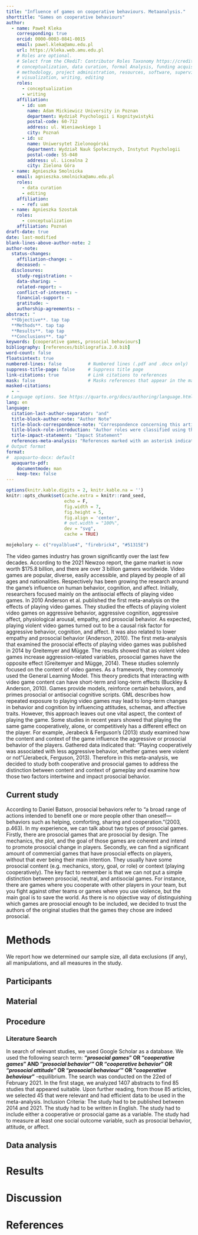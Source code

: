 ```yaml
---
title: "Influence of games on cooperative behaviours. Metaanalysis."
shorttitle: "Games on cooperative behaviours"
author:
  - name: Paweł Kleka
    corresponding: true
    orcid: 0000-0003-0841-0015
    email: pawel.kleka@amu.edu.pl
    url: https://kleka.web.amu.edu.pl
    # Roles are optional. 
    # Select from the CRediT: Contributor Roles Taxonomy https://credit.niso.org/
    # conceptualization, data curation, formal Analysis, funding acquisition, investigation, 
    # methodology, project administration, resources, software, supervision, validation, 
    # visualization, writing, editing
    roles:
      - conceptualization
      - writing
    affiliation: 
      - id: uam
        name: Adam Mickiewicz University in Poznan
        department: Wydział Psychologii i Kognitywistyki 
        postal-code: 60-712
        address: ul. Wieniawskiego 1
        city: Poznań
      - id: uz
        name: Uniwersytet Zielonogórski
        department: Wydział Nauk Społecznych, Instytut Psychologii
        postal-code: 55-040
        address: ul. Licealna 2
        city: Zielona Góra
  - name: Agnieszka Smolnicka
    email: agnieszka.smolnicka@amu.edu.pl
    roles: 
      - data curation
      - editing
    affiliation: 
      - ref: uam
  - name: Agnieszka Szostak
    roles: 
      - conceptualization
    affiliation: Poznań
draft-date: true
date: last-modified
blank-lines-above-author-note: 2
author-note:
  status-changes: 
    affiliation-change: ~
    deceased: ~
  disclosures:
    study-registration: ~
    data-sharing: ~
    related-report: ~
    conflict-of-interest: ~
    financial-support: ~
    gratitude: ~
    authorship-agreements: ~
abstract: "
  **Objective**. tap tap
  **Methods**. tap tap
  **Results**. tap tap
  **Conclusions**. tap"
keywords: [cooperative games, prosocial behaviours]
bibliography: [references/bibliografia.2.0.bib]
word-count: false
floatsintext: true
numbered-lines: false          # Numbered lines (.pdf and .docx only)
suppress-title-page: false     # Suppress title page
link-citations: true           # Link citations to references
mask: false                    # Masks references that appear in the masked-citations list
masked-citations: 
  - ~
# Language options. See https://quarto.org/docs/authoring/language.html
lang: en
language:
  citation-last-author-separator: "and"
  title-block-author-note: "Author Note"
  title-block-correspondence-note: "Correspondence concerning this article should be addressed to"
  title-block-role-introduction: "Author roles were classified using the Contributor Role Taxonomy (CRediT; [credit.niso.org](https://credit.niso.org)) as follows:"
  title-impact-statement: "Impact Statement"
  references-meta-analysis: "References marked with an asterisk indicate studies included in the meta-analysis."
# Output format
format:
#  apaquarto-docx: default
  apaquarto-pdf:
    documentmode: man
    keep-tex: false
---
```



```r
options(knitr.kable.digits = 2, knitr.kable.na = '')
knitr::opts_chunk$set(cache.extra = knitr::rand_seed,
                      echo = F,
                      fig.width = 7,
                      fig.height = 5,
                      fig.align = 'center',
                      # out.width = "100%",
                      dev = "svg",
                      cache = TRUE)

mojekolory <- c("royalblue4", "firebrick4", "#51315E")

```


The video games industry has grown significantly over the last few decades.
According to the 2021 Newzoo report, the game market is now worth \$175.8 billion, and there are over 3 billion gamers worldwide.
Video games are popular, diverse, easily accessible, and played by people of all ages and nationalities.
Respectively has been growing the research around the game's influence on human behavior, cognition, and affect.
Initially, researchers focused mainly on the antisocial effects of playing video games.
In 2010 Anderson et al. published the first meta-analysis on the effects of playing video games.
They studied the effects of playing violent video games on aggressive behavior, aggressive cognition, aggressive affect, physiological arousal, empathy, and prosocial behavior.
As expected, playing violent video games turned out to be a causal risk factor for aggressive behavior, cognition, and affect.
It was also related to lower empathy and prosocial behavior (Anderson, 2010).
The first meta-analysis that examined the prosocial effects of playing video games was published in 2014 by Greitemyer and Mügge.
The results showed that as violent video games increase aggression-related variables, prosocial games have the opposite effect (Greitemyer and Mügge, 2014).
These studies solemnly focused on the content of video games.
As a framework, they commonly used the General Learning Model.
This theory predicts that interacting with video game content can have short-term and long-term effects (Buckley & Anderson, 2010).
Games provide models, reinforce certain behaviors, and primes prosocial or antisocial cognitive scripts.
GML describes how repeated exposure to playing video games may lead to long-term changes in behavior and cognition by influencing attitudes, schemas, and affective traits.
However, this approach leaves out one vital aspect, the context of playing the game.
Some studies in recent years showed that playing the same game cooperatively, alone, or competitively has a different effect on the player.
For example, Jerabeck & Ferguson's (2013) study examined how the content and context of the game influence the aggressive or prosocial behavior of the players.
Gathered data indicated that: "Playing cooperatively was associated with less aggressive behavior, whether games were violent or not"(Jerabeck, Ferguson, 2013).
Therefore in this meta-analysis, we decided to study both cooperative and prosocial games to address the distinction between content and context of gameplay and examine how those two factors intertwine and impact prosocial behavior.

## Current study

According to Daniel Batson, prosocial behaviors refer to "a broad range of actions intended to benefit one or more people other than oneself---behaviors such as helping, comforting, sharing and cooperation."(2003, p.463).
In my experience, we can talk about two types of prosocial games.
Firstly, there are prosocial games that are prosocial by design.
The mechanics, the plot, and the goal of those games are coherent and intend to promote prosocial change in players.
Secondly, we can find a significant amount of commercial games that have prosocial effects on players, without that ever being their main intention.
They usually have some prosocial content (e.g. mechanics, story, goal, or role) or context (playing cooperatively).
The key fact to remember is that we can not put a simple distinction between prosocial, neutral, and antisocial games.
For instance, there are games where you cooperate with other players in your team, but you fight against other teams or games where you use violence, but the main goal is to save the world.
As there is no objective way of distinguishing which games are prosocial enough to be included, we decided to trust the authors of the original studies that the games they chose are indeed prosocial.

# Methods

We report how we determined our sample size, all data exclusions (if any), all manipulations, and all measures in the study.
<!-- 21-word solution (Simmons, Nelson & Simonsohn, 2012; retrieved from http://ssrn.com/abstract=2160588) -->

## Participants

## Material

## Procedure

### Literature Search

In search of relevant studies, we used Google Scholar as a database.
We used the following search term: **"*prosocial games*" OR "*cooperative games*" AND "*prosocial behavior*'" OR "*cooperative behavior*" OR "*prosocial attitude*" OR "*prosocial behaviour*'" OR "*cooperative behaviour*"** -equilibrium.
The search was conducted on the 22ed of February 2021.
In the first stage, we analyzed 1407 abstracts to find 85 studies that appeared suitable.
Upon further reading, from those 85 articles, we selected 45 that were relevant and had efficient data to be used in the meta-analysis.
Inclusion Criteria: The study had to be published between 2014 and 2021.
The study had to be written in English.
The study had to include either a cooperative or prosocial game as a variable.
The study had to measure at least one social outcome variable, such as prosocial behavior, attitude, or affect.

## Data analysis

# Results

# Discussion

\newpage

# References

::: {#refs custom-style="Bibliography"}
:::
